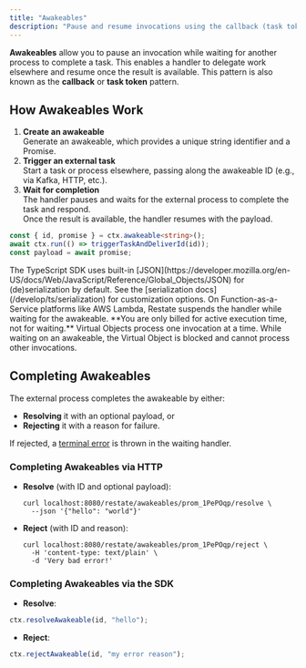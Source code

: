 ```yaml
---
title: "Awakeables"
description: "Pause and resume invocations using the callback (task token) pattern."
---
```


**Awakeables** allow you to pause an invocation while waiting for another process to complete a task. This enables a handler to delegate work elsewhere and resume once the result is available. This pattern is also known as the **callback** or **task token** pattern.


## How Awakeables Work

1. **Create an awakeable**  
   Generate an awakeable, which provides a unique string identifier and a Promise.
2. **Trigger an external task**  
   Start a task or process elsewhere, passing along the awakeable ID (e.g., via Kafka, HTTP, etc.).  
3. **Wait for completion**  
   The handler pauses and waits for the external process to complete the task and respond.  
   Once the result is available, the handler resumes with the payload.

```ts  {CODE_LOAD::ts/src/develop/awakeable.ts}
const { id, promise } = ctx.awakeable<string>();
await ctx.run(() => triggerTaskAndDeliverId(id));
const payload = await promise;
```


<Note>
  The TypeScript SDK uses built-in [JSON](https://developer.mozilla.org/en-US/docs/Web/JavaScript/Reference/Global_Objects/JSON) for (de)serialization by default. See the [serialization docs](/develop/ts/serialization) for customization options.
</Note>

<Tip>
  On Function-as-a-Service platforms like AWS Lambda, Restate suspends the handler while waiting for the awakeable. **You are only billed for active execution time, not for waiting.**
</Tip> 

<Warning>
  Virtual Objects process one invocation at a time. While waiting on an awakeable, the Virtual Object is blocked and cannot process other invocations.
</Warning>

## Completing Awakeables

The external process completes the awakeable by either:

- **Resolving** it with an optional payload, or
- **Rejecting** it with a reason for failure.

If rejected, a [terminal error](/develop/ts/error-handling) is thrown in the waiting handler.

### Completing Awakeables via HTTP

- **Resolve** (with ID and optional payload):
  ```shell
  curl localhost:8080/restate/awakeables/prom_1PePOqp/resolve \
    --json '{"hello": "world"}'
  ```


- **Reject** (with ID and reason):
  ```shell
  curl localhost:8080/restate/awakeables/prom_1PePOqp/reject \
    -H 'content-type: text/plain' \
    -d 'Very bad error!'
  ```

### Completing Awakeables via the SDK

- **Resolve**:
```ts  {CODE_LOAD::../snippets/ts/src/develop/awakeable.ts#resolve}
ctx.resolveAwakeable(id, "hello");
```

- **Reject**:
```ts  {CODE_LOAD::../snippets/ts/src/develop/awakeable.ts#reject}
ctx.rejectAwakeable(id, "my error reason");
```


